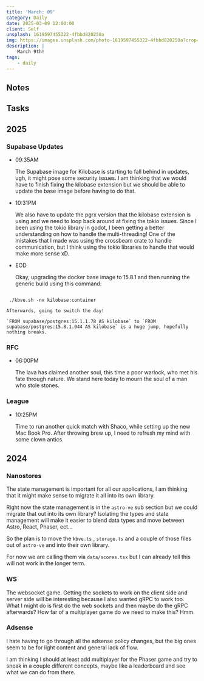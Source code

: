 ```yaml
---
title: 'March: 09'
category: Daily
date: 2025-03-09 12:00:00
client: Self
unsplash: 1619597455322-4fbbd820250a
img: https://images.unsplash.com/photo-1619597455322-4fbbd820250a?crop=entropy&cs=srgb&fm=jpg&ixid=MnwzNjM5Nzd8MHwxfHJhbmRvbXx8fHx8fHx8fDE2ODE3NDg2ODY&ixlib=rb-4.0.3&q=85
description: |
    March 9th!
tags:
    - daily
---
```



## Notes

## Tasks

## 2025

### Supabase Updates

-   09:35AM

    The Supabase image for Kilobase is starting to fall behind in updates, ugh, it might pose some security issues.
    I am thinking that we would have to finish fixing the kilobase extension but we should be able to update the base image before having to do that.

-   10:31PM

    We also have to update the pgrx version that the kilobase extension is using and we need to loop back around at fixing the tokio issues.
    Since I been using the tokio library in godot, I been getting a better understanding on how to handle the multi-threading!
    One of the mistakes that I made was using the crossbeam crate to handle communication, but I think using the tokio libraries to handle that would make more sense xD.

-   EOD

    Okay, upgrading the docker base image to 15.8.1 and then running the generic build using this command:

```shell

 ./kbve.sh -nx kilobase:container

 ```

    Afterwards, going to switch the day!

    `FROM supabase/postgres:15.1.1.78 AS kilobase` to `FROM supabase/postgres:15.8.1.044 AS kilobase` is a huge jump, hopefully nothing breaks.

### RFC

-   06:00PM

    The lava has claimed another soul, this time a poor warlock, who met his fate through nature.
    We stand here today to mourn the soul of a man who stole stones.
    

### League

-   10:25PM

    Time to run another quick match with Shaco, while setting up the new Mac Book Pro.
    After throwing brew up, I need to refresh my mind with some clown antics.

## 2024

### Nanostores

The state management is important for all our applications, I am thinking that it might make sense to migrate it all into its own library.

Right now the state management is in the `astro-ve` sub section but we could migrate that out into its own library? Isolating the types and state management will make it easier to blend data types and move between Astro, React, Phaser, ect...

So the plan is to move the `kbve.ts` , `storage.ts` and a couple of those files out of `astro-ve` and into their own library.

For now we are calling them via `data/scores.tsx` but I can already tell this will not work in the longer term.


### WS

The websocket game.
Getting the sockets to work on the client side and server side will be interesting because I also wanted gRPC to work too.
What I might do is first do the web sockets and then maybe do the gRPC afterwards? 
How far of a multiplayer game do we need to make this? Hmm. 


### Adsense

I hate having to go through all the adsense policy changes, but the big ones seem to be for light content and general lack of flow.

I am thinking I should at least add multiplayer for the Phaser game and try to sneak in a couple different concepts, maybe like a leaderboard and see what we can do from there.


